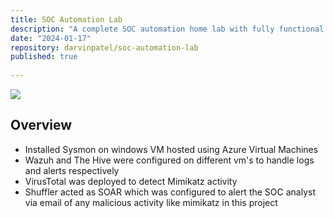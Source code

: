 ```yaml
---
title: SOC Automation Lab
description: "A complete SOC automation home lab with fully functional SIEM+SOAR using Wazuh, The Hive and Shuffler"
date: "2024-01-17"
repository: darvinpatel/soc-automation-lab
published: true
  
---
```

[![](https://raw.githubusercontent.com/darvinpatel/soc-automation-lab/main/images/lab.drawio.png)](https://github.com/darvinpatel/soc-automation-lab)

## Overview

- Installed Sysmon on windows VM hosted using Azure Virtual Machines
- Wazuh and The Hive were configured on different vm's to handle logs and alerts respectively
- VirusTotal was deployed to detect Mimikatz activity 
- Shuffler acted as SOAR which was configured to alert the SOC analyst via email of any malicious activity like mimikatz in this project